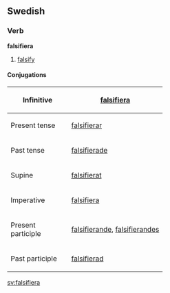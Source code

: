 ==Swedish==
===Verb===
'''falsifiera'''

#[[falsify]]

====Conjugations====
{| border=1 cellspacing=0
|- align=center
! width=125 bgcolor="#FFFFF0" | Infinitive
| [[falsifiera]]
|- align=center
! width=125 bgcolor="#FFFFF0" | Present tense
| [[falsifierar]]
|- align=center
! width=125 bgcolor="#FFFFF0" | Past tense
| [[falsifierade]]
|- align=center
! width=125 bgcolor="#FFFFF0" | Supine
| [[falsifierat]]
|- align=center
! width=125 bgcolor="#FFFFF0" | Imperative
| [[falsifiera]]
|- align=center
! width=125 bgcolor="#FFFFF0" | Present participle
| colspan=2 | [[falsifierande]], [[falsifierandes]]
|- align=center
! width=125 bgcolor="#FFFFF0" | Past participle
| colspan=2 | [[falsifierad]]
|}

[[sv:falsifiera]]